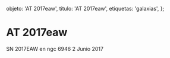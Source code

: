 
  objeto: 'AT 2017eaw',
  titulo: 'AT 2017eaw',
  etiquetas: 'galaxias',
};

# AT 2017eaw

<Imagen
  src="objeto/at2017-eaw_20170602_1_2017eaw_20170702_i88.jpg"
  fecha="20170602"
/>

SN 2017EAW en ngc 6946 2 Junio 2017